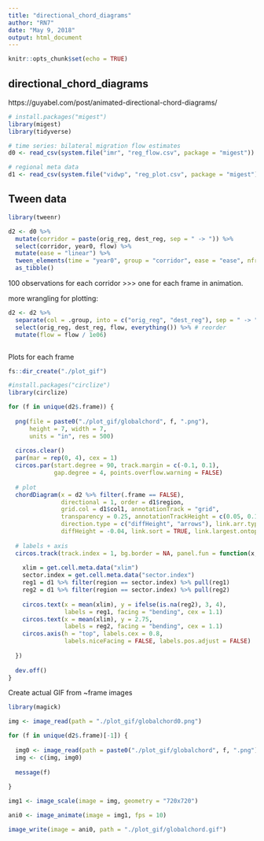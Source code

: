 ```yaml
---
title: "directional_chord_diagrams"
author: "RN7"
date: "May 9, 2018"
output: html_document
---
```


```r
knitr::opts_chunk$set(echo = TRUE)
```

## directional_chord_diagrams

https://guyabel.com/post/animated-directional-chord-diagrams/

```r
# install.packages("migest")
library(migest)
library(tidyverse)

# time series: bilateral migration flow estimates
d0 <- read_csv(system.file("imr", "reg_flow.csv", package = "migest"))

# regional meta data
d1 <- read_csv(system.file("vidwp", "reg_plot.csv", package = "migest"))

```

## Tween data

```r
library(tweenr)

d2 <- d0 %>% 
  mutate(corridor = paste(orig_reg, dest_reg, sep = " -> ")) %>% 
  select(corridor, year0, flow) %>% 
  mutate(ease = "linear") %>% 
  tween_elements(time = "year0", group = "corridor", ease = "ease", nframes = 100) %>% 
  as_tibble()

```

100 observations for each corridor >>> one for each frame in animation.

more wrangling for plotting: 

```r

d2 <- d2 %>% 
  separate(col = .group, into = c("orig_reg", "dest_reg"), sep = " -> ") %>% 
  select(orig_reg, dest_reg, flow, everything()) %>% # reorder 
  mutate(flow = flow / 1e06)



```

Plots for each frame

```r
fs::dir_create("./plot_gif")

#install.packages("circlize")
library(circlize)

for (f in unique(d2$.frame)) {
  
  png(file = paste0("./plot_gif/globalchord", f, ".png"), 
      height = 7, width = 7,
      units = "in", res = 500)
  
  circos.clear()
  par(mar = rep(0, 4), cex = 1)
  circos.par(start.degree = 90, track.margin = c(-0.1, 0.1), 
             gap.degree = 4, points.overflow.warning = FALSE)
  
  # plot
  chordDiagram(x = d2 %>% filter(.frame == FALSE), 
               directional = 1, order = d1$region,
               grid.col = d1$col1, annotationTrack = "grid",
               transparency = 0.25, annotationTrackHeight = c(0.05, 0.1),
               direction.type = c("diffHeight", "arrows"), link.arr.type = "big.arrow",
               diffHeight = -0.04, link.sort = TRUE, link.largest.ontop = TRUE)
  
  # labels + axis
  circos.track(track.index = 1, bg.border = NA, panel.fun = function(x, y) {
    
    xlim = get.cell.meta.data("xlim")
    sector.index = get.cell.meta.data("sector.index")
    reg1 = d1 %>% filter(region == sector.index) %>% pull(reg1) 
    reg2 = d1 %>% filter(region == sector.index) %>% pull(reg2)
    
    circos.text(x = mean(xlim), y = ifelse(is.na(reg2), 3, 4),
                labels = reg1, facing = "bending", cex = 1.1)
    circos.text(x = mean(xlim), y = 2.75, 
                labels = reg2, facing = "bending", cex = 1.1)
    circos.axis(h = "top", labels.cex = 0.8, 
                labels.niceFacing = FALSE, labels.pos.adjust = FALSE)
    
  })
  
  dev.off()
}


```


Create actual GIF from ~frame images

```r
library(magick)

img <- image_read(path = "./plot_gif/globalchord0.png")

for (f in unique(d2$.frame)[-1]) {
  
  img0 <- image_read(path = paste0("./plot_gif/globalchord", f, ".png"))
  img <- c(img, img0)
  
  message(f)
  
}

img1 <- image_scale(image = img, geometry = "720x720")

ani0 <- image_animate(image = img1, fps = 10)

image_write(image = ani0, path = "./plot_gif/globalchord.gif")


```




















